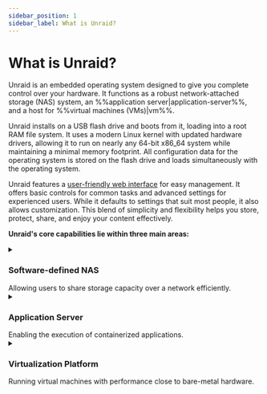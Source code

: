 ```yaml
---
sidebar_position: 1
sidebar_label: What is Unraid?
---
```


# What is Unraid?

Unraid is an embedded operating system designed to give you complete control over your hardware.  It functions as a robust network-attached storage (NAS) system, an %%application server|application-server%%, and a host for %%virtual machines (VMs)|vm%%.

Unraid installs on a USB flash drive and boots from it, loading into a root RAM file system.  It uses a modern Linux kernel with updated hardware drivers, allowing it to run on nearly any 64-bit x86_64 system while maintaining a minimal memory footprint.  All configuration data for the operating system is stored on the flash drive and loads simultaneously with the operating system.

Unraid features a [user-friendly web interface](./explore-the-user-interface/tour-the-web-gui.mdx) for easy management.  It offers basic controls for common tasks and advanced settings for experienced users.  While it defaults to settings that suit most people, it also allows customization.  This blend of simplicity and flexibility helps you store, protect, share, and enjoy your content effectively.

**Unraid's core capabilities lie within three main areas:**

<details>
  <summary><h3>Software-defined NAS</h3>Allowing users to share storage capacity over a network efficiently.</summary>

### Arrays and Parity

Unraid provides a simple and flexible solution for turning any 64-bit capable system into a Network Attached Storage (NAS) device. It can handle a variety of drives, whether they connect through IDE, SATA, or SAS, and supports different drive sizes. This means you can add new drives one at a time as your storage needs grow, without having to reorganize your existing data when you expand your setup.

The main job of an Unraid %%array|array%% is to organize and protect the data stored across several drives. It does this by using up to two special drives called %%parity drive|parity-drives%%s. These %%parity drive|parity-drives%%s are important because they help reconstruct your data if one of the other drives fails. In fact, with just one %%parity drive|parity-drives%%, you can protect all the other drives in your %%array|array%%, keeping your data safe. Plus, you can mix different sized drives and easily expand your storage over time, making Unraid a user-friendly option for anyone looking to manage their data effectively.

<details>
    <summary><strong>How Parity Works</strong> - Click to expand/collapse</summary>

In Unraid, %%parity|parity%% information is updated in real time.  To understand how this works, imagine the contents of a hard drive as a long stream of bits, where each bit is either a zero or a one.  By summing the nth bit values across all drives and determining whether that sum is even or odd, the corresponding nth %%parity|parity%% bit can be set accordingly.  If a data drive ever fails, this %%parity|parity%% information allows for an accurate determination of the exact bit values, facilitating a precise rebuild on the replacement drive.

For example:

<div style={{ maxWidth: '600px', margin: '1rem auto' }}>

![No Parity](/img/No_parity_500px.png)

</div>
  In the image above, three drives contain streams of bits that vary by device size.  These drives are unprotected, so if one fails, data will be lost.  To protect against failure, we need a fourth disk as a %%parity disk|parity-drive%%, which must be equal to or larger than the largest data disk.

To set the %%parity|parity%% bits, we find the total for each column.  If the sum is even, the %%parity|parity%% bit is 0; if odd, the %%parity|parity%% bit is 1.

Here's the same image as before, but with %%parity|parity%% calculated per frame:

<div style={{ maxWidth: '600px', margin: '1rem auto' }}>

![Parity](/img/Parity@500px.png)

</div>
    Let’s assume that drive 2 in our example has failed, and a new drive has been purchased to replace it:
  <div style={{ maxWidth: '600px', margin: '1rem auto' }}>

![Drive Failure](/img/Drive_failure@500px.png)

</div>
    To rebuild data on the new disk, we determine the missing bit rather than calculating the %%parity|parity%% bit.  For column 1, the sum is 0, so the missing bit is 0.  For column 6, with a sum of 1, the missing bit is 1.

Rebuilding a disk using %%parity|parity%% protects against data loss and offers fault tolerance, ensuring full access to the system even if a drive fails.

</details>

### User Shares

Unraid is different from most %%RAID|raid%% systems because it saves data on individual drives instead of combining them into one. As a %%root user|root-user%%, you can create %%user shares|user-share%%, which are like top-level folders that gather files from multiple drives in the %%array|array%% or %%cache pool|cache-pool%%. This means you don’t have to worry about which specific drive holds your files; they are organized for you.

You can also customize these shares to include or leave out certain drives and decide how files are spread across your storage. Additionally, you can manage how users access the shares by setting up network options, like %%SMB|samba%% and %%NFS|nfs%%, and applying security settings. To keep private data safe, you can create user accounts and set access limits for trusted individuals.

<div className="flex-container">

<figure className="flex-figure">
    <img src="/img/User_shares_-_distribution@500px.png" alt="User shares distribution example" />
    <figcaption>User shares - Distribution</figcaption>
  </figure>

<figure className="flex-figure">
    <img src="/img/User_shares_-_access@500px.png" alt="User shares distribution example larger" />
    <figcaption>User shares - Access</figcaption>
  </figure>

</div>

### Understanding Cache Drives

One of the standout features of Unraid is the %%cache drive|cache%%, which helps speed up data transfer. When you use a %%cache drive|cache%% alongside three or more drives, you can write data up to **three times faster**. When you save files to a %%user shares|user-share%% with a %%cache drive|cache%%, the data is first stored on the %%cache drive|cache%%. This allows for quick writing, and later, a process called %%Mover|mover%% transfers the data to the main storage %%array|array%% - often during the night—making room on the %%cache drive|cache%%.

For added data safety, you can set up a %%cache pool|cache-pool%% with multiple drives. This setup not only increases storage space but also uses technologies like %%ZFS|zfs%% or %%BTRFS|btrfs%% to provide extra protection for your data, similar to %%RAID 1|raid1%%. Overall, Unraid’s management of shares and %%cache drives|cache%% creates a flexible, efficient, and secure storage solution.

[Learn more about configuring shares and cache here.](../using-unraid-to/manage-storage/array-configuration.mdx)

<div style={{ maxWidth: '600px', margin: '1rem auto' }}>

![How data capture works with Cache Pool](/img/Cache-pool.gif)

</div>

</details>

<details>
  <summary><h3>Application Server</h3>Enabling the execution of containerized applications.</summary>

Unraid transforms your storage solution into a versatile %%application server|application-server%% through Docker containerization. This approach overcomes traditional NAS limitations while maintaining system stability and ease of use.

Traditional NAS solutions present three key challenges for application hosting:

1. **OS compatibility issues** - Being unable to run applications designed for different operating systems.
2. **Complex lifecycle management** - Difficult installation experiiences can leave residual artifacts after removal.
3. **Application conflicts** - Software components may interfere with each other or system operations.

Unraid's use of Docker addresses these challenges in three key ways:

1. **OS Independence** - Each container runs in its own Linux environment, eliminating compatibility issues with the host operating system.  
2. **Image-based Deployment** - Preconfigured application packages allow for one-click installation and complete uninstallation of applications. 
3. **Process Isolation** - Containerized applications operate in separate user spaces, preventing any conflicts between software.  

Docker containers allow you to run applications in isolated, lightweight environments without the overhead associated with %%virtual machines|vm%%. Unraid simplifies the use of Docker by providing access to thousands of pre-configured apps through [Docker Hub](https://hub.docker.com/) and [Community Applications](../using-unraid-to/run-docker-containers/community-applications.mdx). This containerized approach enables Unraid users to run multiple applications simultaneously without compatibility issues. It also helps keep the system organized by using self-contained application packages and makes it easy to enhance server capabilities through Docker's ecosystem.

:::note

For advanced Docker settings, check out [Run Docker Containers](../using-unraid-to/run-docker-containers/managing-and-customizing-containers.mdx).

:::

</details>

<details>
  <summary><h3>Virtualization Platform</h3>Running virtual machines with performance close to bare-metal hardware.</summary>

    Unraid functions as a virtualization host, using a %%hypervisor|hypervisor%% to securely allocate resources to virtualized guests. This allows you to run various applications in isolated environments, going beyond just network-attached storage.

  :::tip

  To use hardware virtualization in Unraid, ensure your CPU, chipset, BIOS, and device drivers are compatible. A full list of requirements is available in the [VM setup guide](../using-unraid-to/create-virtual-machines/overview-and-system-prep.mdx). If your server doesn't meet these requirements, the %%VMs|vm%% menu will be disabled in the Unraid %%WebGUI|web-gui%%.

  :::

<details>
    <summary><strong>Benefits of Using Virtual Machines (VMs)</strong> - Click to expand/collapse</summary>

    While Docker containers are popular for Linux-based applications, %%VMs|vm%% enhance the flexibility and efficiency of your Unraid server setup and offer distinct advantages on your Unraid server:
  
  - **Isolation:** %%VMs|vm%% run independently in separate environments, ensuring that the failure of one does not affect the others.

  - **Consolidation:** Consolidate multiple physical servers into a single Unraid machine, reducing hardware needs and simplifying maintenance.

  - **Resource Allocation:** Unraid allows you to assign specific CPU, memory, storage, and network resources to each %%VM|vm%%, ensuring critical workloads receive necessary resources.

  - **Testing and Development:** %%VMs|vm%% enable easy creation and testing of software across different environments without requiring multiple physical machines.

  - **Security:** The isolation of %%VMs|vm%% enhances security, making it harder for malware to spread between them.

  - **Legacy Application Support:** %%VMs|vm%% let you run legacy applications or operating systems that may not be compatible with modern hardware.

  - **Resource Isolation:** Each %%VM|vm%% can have dedicated resources, preventing performance issues across %%VMs|vm%%.

  - **Resource Overcommitment:** You can run more %%VMs|vm%% than the physical resources would typically allow, understanding that not all will fully utilize their allocations at the same time. 

</details>

<details>
    <summary><strong>Assignable Device Support for Virtualization</strong> - Click to expand/collapse</summary>

    Unraid's %%KVM|kvm%%-based virtualization uses modern tools for flexible hardware assignment while maintaining host stability. 
    
    Key components include:
    
    **Core Technologies**
    - %%QEMU|qemu%% and %%libvirt|libvirt%%: Manage %%VM|vm%% lifecycles.
    - %%VFIO|vfio%% device passthrough: Provides direct hardware access.
    - %%VirtIO|virtio%% and %%VirtFS|virtfs%%: Optimize storage and network performance.
    - %%OVMF|ovmf%%: Supports %%UEFI|uefi%% and Secure Boot.

    **Assigned Resources**
    
    - **Compute:** Dedicated CPU cores through %%CPU pinning|cpu-pinning%%.
    - **Memory:** Isolated RAM.
    - **Storage:** SSD-optimized %%virtual disks|vdisk%% via %%VirtIO|virtio%%.
    - **Peripherals:** Full PCI/USB device passthrough, including %%GPU passthrough|gpu-passthrough%% support.

    **Platform Flexibility**

    - Supports %%i440fx|i440fx%% and %%Q35|q35%% machine types.
    - Compatible with %%Xen HVM|xen-hvm%% and %%Xen PV|xen-pv%% workloads.
    - Enables %%Intel VT-x|intel-vt-x%% and %%AMD-V|amd-v%% hardware virtualization.
<div style={{ maxWidth: '600px', margin: '1rem auto' }}>

![Assignable resources](/img/KVM@2x.png)

</div>
  
</details>

For %%VM|vm%% setup steps, check out [Create virtual machines](../using-unraid-to/create-virtual-machines/overview-and-system-prep.mdx).

:::caution

%%GPU passthrough|gpu-passthrough%% requires compatible hardware (see [VM setup](../using-unraid-to/create-virtual-machines/vm-setup.mdx)).

:::

</details>
